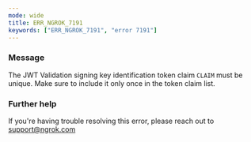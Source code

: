 ```yaml
---
mode: wide
title: ERR_NGROK_7191
keywords: ["ERR_NGROK_7191", "error 7191"]
---
```


### Message

The JWT Validation signing key identification token claim `CLAIM` must be unique. Make sure to include it only once in the token claim list.

### Further help

If you're having trouble resolving this error, please reach out to [support@ngrok.com](mailto:support@ngrok.com?subject=Help%20with%20ERR_NGROK_7191)

